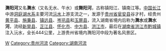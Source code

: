 {{Infobox River | river_name =㵲阳河、㵲水
| image_name =Wushui River in Zhijiang County，China.jpg
| caption = 湖南省芷江县境内的㵲水
| origin = [[贵州省|贵州省]]，[[瓮安县|瓮安县]]谷才村
| mouth = [[湖南省|湖南省]]，[[洪江市|洪江市]]
| basin_countries = [[中国|中国]]
| length = {{convert|444|km|mi|abbr=on}}
| watershed = 
}}
'''㵲阳河'''又名'''㵲水'''（又名无水、午水）或'''舞阳河'''，古称镇阳江、镇南江等。[[中国|中国]][[长江|长江]]中游[[洞庭湖水系|洞庭湖水系]]主要河流[[沅水|沅水]]上游支流之一，发源于[[贵州省|贵州省]][[瓮安县|瓮安县]]谷才村，经贵州[[黄平县|黄平县]]、[[施秉县|施秉县]]、[[镇远县|镇远县]]、[[岑巩县|岑巩县]]和[[玉屏县|玉屏县]]，流入湖南省境内后称为'''㵲水'''或'''㵲水河'''，流经[[新晃县|新晃县]]、[[芷江县|芷江县]]、[[怀化市|怀化市]]、[[中方县|中方县]]、[[洪江市|洪江市]]，最后在[[湖南省|湖南省]][[洪江市|洪江市]][[黔城镇|黔城镇]]注入沅水，全长444公里，上游贵州省境内㵲阳河中段为著名风景区。


{{长江中游水系}}
{{沅水水系}}
{{中华人民共和国国家级风景名胜区}}

[[Category:中国国家级风景名胜区|W]]
[[Category:贵州河流|Category:贵州河流]]
[[Category:湖南河流|Category:湖南河流]]